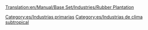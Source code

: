 [[Translation:en/Manual/Base Set/Industries/Rubber Plantation]]

{{es/Industrias| nombre=Plantación de caucho
| imagen=Rubberplantation.png
| climas=[[es/Manual/Clima|Subtropical]]
| acepta=Nada
| produce=[[es/Manual/Base Set/Cargos/Caucho|Caucho]]
| notas=No existe en otros [[es/clima|climas]]
}}

[[Category:es/Industrias primarias]]
[[Category:es/Industrias de clima subtropical]]